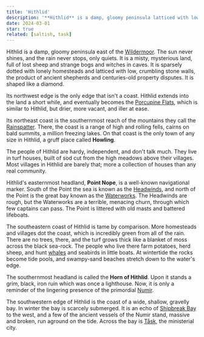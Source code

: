 ```yaml
---
title: 'Hithlid'
description: '**Hithlid** is a damp, gloomy peninsula latticed with low, crumbling stone walls. It is a misty, mysterious land, full of lost sheep and strange bogs and witches in caves. It is sparsely dotted with lonely homesteads and latticed with low, crumbling stone walls, the product of ancient shepherds and centuries-old property disputes. It is shaped like a diamond.'
date: 2024-03-01
star: true
related: [saltish, task]
---
```


Hithlid is a damp, gloomy peninsula east of the [Wildermoor](). The sun never shines, and the rain never stops, only quiets. It is a misty, mysterious land, full of lost sheep and strange bogs and witches in caves. It is sparsely dotted with lonely homesteads and latticed with low, crumbling stone walls, the product of ancient shepherds and centuries-old property disputes. It is shaped like a diamond.

Its northwest edge is the only edge that isn't a coast. Hithlid extends into the land a short while, and eventually becomes the [Porcupine Flats](), which is similar to Hithlid, but drier, more vacant, and iller at ease.

Its northeast coast is the southernmost reach of the mountains they call the [Rainspatter](). There, the coast is a range of high and rolling fells, cairns on bald summits, a million freezing lakes. On that coast is the only town of any size in Hithlid, a gruff place called __Howling__.

The people of Hithlid are hardy, independent, and don't talk much. They live in turf houses, built of sod cut from the high meadows above their villages. Most villages in Hithlid are barely that; more a collection of houses than any real community.

Hithlid's easternmost headland, __Point Nope__, is a well-known navigational marker. South of the Point the sea is known as the [Headwinds](sea#the-headwinds), and north of the Point is the great bay known as the [Waterworks](sea#the-waterworks). The Headwinds are rough, but the Waterworks are a terrible, menacing churn, through which few captains can pass. The Point is littered with old masts and battered lifeboats.

The southeastern coast of Hithlid is tame by comparison. More homesteads and villages dot the coast, which is incredibly green from all of the rain. There are no trees, there, and the turf grows thick like a blanket of moss across the black sea-rock. The people who live there farm potatoes, herd sheep, and hunt [whales](saltish) and seabirds in little boats. At wintertide the rocks become tide pools, and swampy-sand beaches stretch down to the water's edge.

The southernmost headland is called the __Horn of Hithlid__. Upon it stands a grim, black, iron ruin which was once a lighthouse. Now, it is only a reminder of the lingering presence of the primordial [Numir]().

The southwestern edge of Hithlid is the coast of a wide, shallow, gravelly bay. In winter the bay is scarcely submerged. It is an echo of [Shipbreak Bay](scraplands#shipbreak-bay) to the west, and a few of the ancient vessels of the Numir stand, massive and broken, run aground on the tide. Across the bay is [Tåsk](task), the ministerial city.
